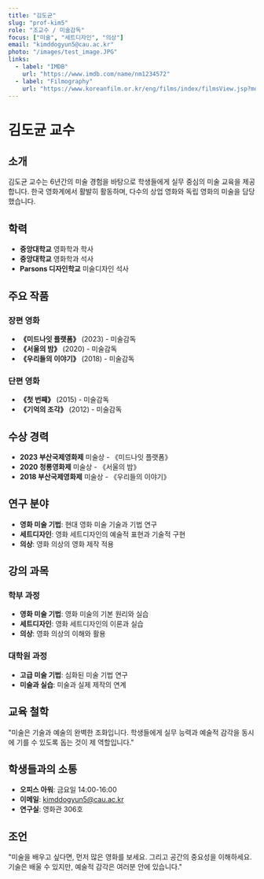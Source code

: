 ```yaml
---
title: "김도균"
slug: "prof-kim5"
role: "조교수 / 미술감독"
focus: ["미술", "세트디자인", "의상"]
email: "kimddogyun5@cau.ac.kr"
photo: "/images/test_image.JPG"
links:
  - label: "IMDB"
    url: "https://www.imdb.com/name/nm1234572"
  - label: "Filmography"
    url: "https://www.koreanfilm.or.kr/eng/films/index/filmsView.jsp?movieCd=20200006"
---
```


# 김도균 교수

## 소개

김도균 교수는 6년간의 미술 경험을 바탕으로 학생들에게 실무 중심의 미술 교육을 제공합니다. 한국 영화계에서 활발히 활동하며, 다수의 상업 영화와 독립 영화의 미술을 담당했습니다.

## 학력

- **중앙대학교** 영화학과 학사
- **중앙대학교** 영화학과 석사
- **Parsons 디자인학교** 미술디자인 석사

## 주요 작품

### 장편 영화
- **《미드나잇 플랫폼》** (2023) - 미술감독
- **《서울의 밤》** (2020) - 미술감독
- **《우리들의 이야기》** (2018) - 미술감독

### 단편 영화
- **《첫 번째》** (2015) - 미술감독
- **《기억의 조각》** (2012) - 미술감독

## 수상 경력

- **2023 부산국제영화제** 미술상 - 《미드나잇 플랫폼》
- **2020 청룡영화제** 미술상 - 《서울의 밤》
- **2018 부산국제영화제** 미술상 - 《우리들의 이야기》

## 연구 분야

- **영화 미술 기법**: 현대 영화 미술 기술과 기법 연구
- **세트디자인**: 영화 세트디자인의 예술적 표현과 기술적 구현
- **의상**: 영화 의상의 영화 제작 적용

## 강의 과목

### 학부 과정
- **영화 미술 기법**: 영화 미술의 기본 원리와 실습
- **세트디자인**: 영화 세트디자인의 이론과 실습
- **의상**: 영화 의상의 이해와 활용

### 대학원 과정
- **고급 미술 기법**: 심화된 미술 기법 연구
- **미술과 실습**: 미술과 실제 제작의 연계

## 교육 철학

"미술은 기술과 예술의 완벽한 조화입니다. 학생들에게 실무 능력과 예술적 감각을 동시에 기를 수 있도록 돕는 것이 제 역할입니다."

## 학생들과의 소통

- **오피스 아워**: 금요일 14:00-16:00
- **이메일**: kimddogyun5@cau.ac.kr
- **연구실**: 영화관 306호

## 조언

"미술을 배우고 싶다면, 먼저 많은 영화를 보세요. 그리고 공간의 중요성을 이해하세요. 기술은 배울 수 있지만, 예술적 감각은 여러분 안에 있습니다." 